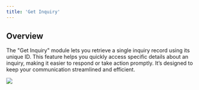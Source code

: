```yaml
---
title: 'Get Inquiry'
---
```


## Overview

The "Get Inquiry" module lets you retrieve a single inquiry record using its unique ID. This feature helps you quickly access specific details about an inquiry, making it easier to respond or take action promptly. It’s designed to keep your communication streamlined and efficient.



![](/images/workflows/get_inquiry001.png)